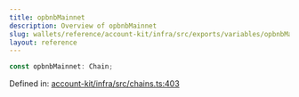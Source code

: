 ```yaml
---
title: opbnbMainnet
description: Overview of opbnbMainnet
slug: wallets/reference/account-kit/infra/src/exports/variables/opbnbMainnet
layout: reference
---
```


```ts
const opbnbMainnet: Chain;
```

Defined in: [account-kit/infra/src/chains.ts:403](https://github.com/alchemyplatform/aa-sdk/blob/08da565ff1e1b5bcae4581d79993c4ed9e522c16/account-kit/infra/src/chains.ts#L403)
